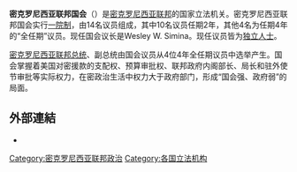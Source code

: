 {{Infobox legislature
 | background_color = #CFB53B
 | text_color = #FFFFFF
 | name = '''密克羅尼西亞聯邦國會'''
 | native_name = <small>Congress of the Federated States of Micronesia</small>
 | legislature = 
 | coa_pic = Seal of the Federated States of Micronesia.svg
 | coa_res = 100px 
 | coa_caption = 
 | house_type = 一院制
 | houses = 
 | leader1_type = 
 | leader1 = 
 | election1 = 
 | leader2_type = 
 | leader2 = 
 | election2 = 
 | leader3_type = 
 | leader3 = 
 | election3 = 
 | members = 14
 | house1 = 
 | structure1 = 
 | structure1_res = 
 | house2 = 
 | structure2 = 
 | structure2_res = 
 | political_groups1 = 
 | last_election2 = [[2019年密克羅尼西亞聯邦國會選舉及公投|2019年3月5日]]
 | session_room = 
 | session_res = 250px
 | meeting_place = [[帕利基爾|帕利基爾]]
 | website = 
}}
'''密克罗尼西亚联邦国会'''（{{lang-en|Congress of the Federated States of Micronesia}}）是[[密克罗尼西亚联邦|密克罗尼西亚联邦]]的国家立法机关。密克罗尼西亚联邦国会实行[[一院制|一院制]]，由14名议员组成，其中10名议员任期2年，其他4名为任期4年的“全任期”议员。现任国会议长是Wesley W. Simina。现任议员皆为[[独立人士|独立人士]]。

[[密克罗尼西亚联邦总统|密克罗尼西亚联邦总统]]、副总统由国会议员从4位4年全任期议员中选举产生。国会掌握着美国对密援款的支配权、预算审批权、联邦政府内阁部长、局长和驻外使节审批等实际权力，在密政治生活中权力大于政府部门，形成“国会强、政府弱”的局面。
==外部連結==
* {{Official website|http://www.fsmcongress.fm}}
{{大洋洲题目|议会}}
{{國家一院制立法機構}}
[[Category:密克罗尼西亚联邦政治|Category:密克罗尼西亚联邦政治]]
[[Category:各国立法机构|Category:各国立法机构]]